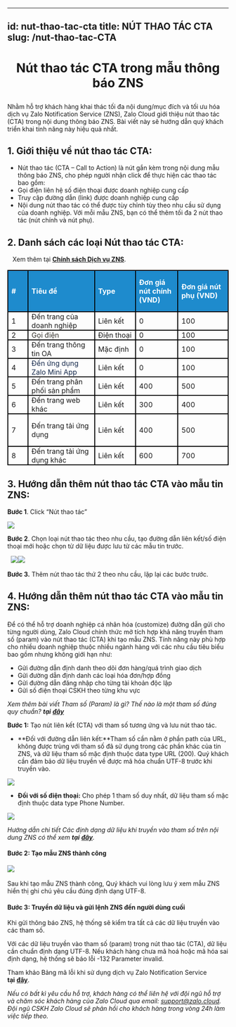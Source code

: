 
---
id: nut-thao-tac-cta
title: NÚT THAO TÁC CTA
slug: /nut-thao-tac-CTA
---

# <p align="center">Nút thao tác CTA trong mẫu thông báo ZNS</p>

Nhằm hỗ trợ khách hàng khai thác tối đa nội dung/mục đích và tối ưu hóa dịch vụ Zalo Notification Service (ZNS), Zalo Cloud giới thiệu nút thao tác (CTA) trong nội dung thông báo ZNS. Bài viết này sẽ hướng dẫn quý khách triển khai tính năng này hiệu quả nhất. 

## 1.  **Giới thiệu về nút thao tác CTA:**

*   Nút thao tác (CTA – Call to Action) là nút gắn kèm trong nội dung mẫu thông báo ZNS, cho phép người nhận click để thực hiện các thao tác bao gồm: 
*   Gọi điện liên hệ số điện thoại được doanh nghiệp cung cấp
*   Truy cập đường dẫn (link) được doanh nghiệp cung cấp
*   Nội dung nút thao tác có thể được tùy chỉnh tùy theo nhu cầu sử dụng của doanh nghiệp. Với mỗi mẫu ZNS, bạn có thể thêm tối đa 2 nút thao tác (nút chính và nút phụ).

## 2. **Danh sách các loại Nút thao tác CTA:**  
   Xem thêm tại [**Chính sách Dịch vụ ZNS**](https://zalo.cloud/terms).

<table style=";"><tbody><tr><td style="background-color:#1E8BCD;border:1.5pt solid black;height:15.0pt;padding:0in 5.4pt;width:35.25pt;"><p style="margin-left:0in;"><span style="color:white;"><strong>#</strong></span></p></td><td style="background-color:#1E8BCD;border-bottom-style:solid;border-color:black;border-left-style:none;border-right-style:solid;border-top-style:solid;border-width:1.5pt;height:15.0pt;padding:0in 5.4pt;width:158.55pt;"><p style="margin-left:0in;"><span style="color:white;"><strong>Tiêu đề</strong></span></p></td><td style="background-color:#1E8BCD;border-bottom-style:solid;border-color:black;border-left-style:none;border-right-style:solid;border-top-style:solid;border-width:1.5pt;height:15.0pt;padding:0in 5.4pt;width:83.5pt;"><p style="margin-left:0in;"><span style="color:white;"><strong>Type</strong></span></p></td><td style="background-color:#1E8BCD;border-bottom-style:solid;border-color:black;border-left-style:none;border-right-style:solid;border-top-style:solid;border-width:1.5pt;height:15.0pt;padding:0in 5.4pt;width:81.95pt;"><p style="margin-left:0in;"><span style="color:white;"><strong>Đơn giá nút chính (VND)</strong></span></p></td><td style="background-color:#1E8BCD;border-bottom-style:solid;border-color:black;border-left-style:none;border-right-style:solid;border-top-style:solid;border-width:1.5pt;height:15.0pt;padding:0in 5.4pt;width:1.5in;"><p style="margin-left:0in;"><span style="color:white;"><strong>Đơn giá nút phụ (VND)</strong></span></p></td></tr><tr><td style="border-bottom-style:solid;border-color:black;border-left-style:solid;border-right-style:solid;border-top-style:none;border-width:1.5pt;height:15.0pt;padding:0in 5.4pt;width:35.25pt;">1</td><td style="border-bottom:1.5pt solid black;border-left-style:none;border-right:1.5pt solid black;border-top-style:none;height:15.0pt;padding:0in 5.4pt;width:158.55pt;">Đến trang của doanh nghiệp</td><td style="border-bottom:1.5pt solid black;border-left-style:none;border-right:1.5pt solid black;border-top-style:none;height:15.0pt;padding:0in 5.4pt;width:83.5pt;">Liên kết</td><td style="border-bottom:1.5pt solid black;border-left-style:none;border-right:1.5pt solid black;border-top-style:none;height:15.0pt;padding:0in 5.4pt;width:81.95pt;">0</td><td style="border-bottom:1.5pt solid black;border-left-style:none;border-right:1.5pt solid black;border-top-style:none;height:15.0pt;padding:0in 5.4pt;width:1.5in;">100</td></tr><tr><td style="border-bottom-style:solid;border-color:black;border-left-style:solid;border-right-style:solid;border-top-style:none;border-width:1.5pt;height:15.0pt;padding:0in 5.4pt;width:35.25pt;">2</td><td style="border-bottom:1.5pt solid black;border-left-style:none;border-right:1.5pt solid black;border-top-style:none;height:15.0pt;padding:0in 5.4pt;width:158.55pt;"><span style="color:#37352F;">Gọi điện</span></td><td style="border-bottom:1.5pt solid black;border-left-style:none;border-right:1.5pt solid black;border-top-style:none;height:15.0pt;padding:0in 5.4pt;width:83.5pt;">Điện thoại</td><td style="border-bottom:1.5pt solid black;border-left-style:none;border-right:1.5pt solid black;border-top-style:none;height:15.0pt;padding:0in 5.4pt;width:81.95pt;">0</td><td style="border-bottom:1.5pt solid black;border-left-style:none;border-right:1.5pt solid black;border-top-style:none;height:15.0pt;padding:0in 5.4pt;width:1.5in;">100</td></tr><tr><td style="border-bottom-style:solid;border-color:black;border-left-style:solid;border-right-style:solid;border-top-style:none;border-width:1.5pt;height:15.0pt;padding:0in 5.4pt;width:35.25pt;">3</td><td style="border-bottom:1.5pt solid black;border-left-style:none;border-right:1.5pt solid black;border-top-style:none;height:15.0pt;padding:0in 5.4pt;width:158.55pt;">Đến trang thông tin OA</td><td style="border-bottom:1.5pt solid black;border-left-style:none;border-right:1.5pt solid black;border-top-style:none;height:15.0pt;padding:0in 5.4pt;width:83.5pt;">Mặc định</td><td style="border-bottom:1.5pt solid black;border-left-style:none;border-right:1.5pt solid black;border-top-style:none;height:15.0pt;padding:0in 5.4pt;width:81.95pt;">0</td><td style="border-bottom:1.5pt solid black;border-left-style:none;border-right:1.5pt solid black;border-top-style:none;height:15.0pt;padding:0in 5.4pt;width:1.5in;">100</td></tr><tr><td style="border-bottom-style:solid;border-color:black;border-left-style:solid;border-right-style:solid;border-top-style:none;border-width:1.5pt;height:15.0pt;padding:0in 5.4pt;width:35.25pt;">4</td><td style="border-bottom:1.5pt solid black;border-left-style:none;border-right:1.5pt solid black;border-top-style:none;height:15.0pt;padding:0in 5.4pt;width:158.55pt;"><span style="color:#172B4D;">Đến ứng dụng Zalo Mini App</span></td><td style="border-bottom:1.5pt solid black;border-left-style:none;border-right:1.5pt solid black;border-top-style:none;height:15.0pt;padding:0in 5.4pt;width:83.5pt;">Liên kết</td><td style="border-bottom:1.5pt solid black;border-left-style:none;border-right:1.5pt solid black;border-top-style:none;height:15.0pt;padding:0in 5.4pt;width:81.95pt;">0</td><td style="border-bottom:1.5pt solid black;border-left-style:none;border-right:1.5pt solid black;border-top-style:none;height:15.0pt;padding:0in 5.4pt;width:1.5in;">100</td></tr><tr><td style="border-bottom-style:solid;border-color:black;border-left-style:solid;border-right-style:solid;border-top-style:none;border-width:1.5pt;height:15.0pt;padding:0in 5.4pt;width:35.25pt;">5</td><td style="border-bottom:1.5pt solid black;border-left-style:none;border-right:1.5pt solid black;border-top-style:none;height:15.0pt;padding:0in 5.4pt;width:158.55pt;">Đến trang phân phối sản phẩm</td><td style="border-bottom:1.5pt solid black;border-left-style:none;border-right:1.5pt solid black;border-top-style:none;height:15.0pt;padding:0in 5.4pt;width:83.5pt;">Liên kết</td><td style="border-bottom:1.5pt solid black;border-left-style:none;border-right:1.5pt solid black;border-top-style:none;height:15.0pt;padding:0in 5.4pt;width:81.95pt;">400</td><td style="border-bottom:1.5pt solid black;border-left-style:none;border-right:1.5pt solid black;border-top-style:none;height:15.0pt;padding:0in 5.4pt;width:1.5in;">500</td></tr><tr><td style="border-bottom-style:solid;border-color:black;border-left-style:solid;border-right-style:solid;border-top-style:none;border-width:1.5pt;height:15.0pt;padding:0in 5.4pt;width:35.25pt;">6</td><td style="border-bottom:1.5pt solid black;border-left-style:none;border-right:1.5pt solid black;border-top-style:none;height:15.0pt;padding:0in 5.4pt;width:158.55pt;">Đến trang web khác</td><td style="border-bottom:1.5pt solid black;border-left-style:none;border-right:1.5pt solid black;border-top-style:none;height:15.0pt;padding:0in 5.4pt;width:83.5pt;">Liên kết</td><td style="border-bottom:1.5pt solid black;border-left-style:none;border-right:1.5pt solid black;border-top-style:none;height:15.0pt;padding:0in 5.4pt;width:81.95pt;">300</td><td style="border-bottom:1.5pt solid black;border-left-style:none;border-right:1.5pt solid black;border-top-style:none;height:15.0pt;padding:0in 5.4pt;width:1.5in;">400</td></tr><tr><td style="border-bottom-style:solid;border-color:black;border-left-style:solid;border-right-style:solid;border-top-style:none;border-width:1.5pt;height:15.0pt;padding:0in 5.4pt;width:35.25pt;">7</td><td style="border-bottom:1.5pt solid black;border-left-style:none;border-right:1.5pt solid black;border-top-style:none;height:15.0pt;padding:0in 5.4pt;width:158.55pt;"><p style="margin-left:0in;">Đến trang tải ứng dụng</p></td><td style="border-bottom:1.5pt solid black;border-left-style:none;border-right:1.5pt solid black;border-top-style:none;height:15.0pt;padding:0in 5.4pt;width:83.5pt;">Liên kết</td><td style="border-bottom:1.5pt solid black;border-left-style:none;border-right:1.5pt solid black;border-top-style:none;height:15.0pt;padding:0in 5.4pt;width:81.95pt;">400</td><td style="border-bottom:1.5pt solid black;border-left-style:none;border-right:1.5pt solid black;border-top-style:none;height:15.0pt;padding:0in 5.4pt;width:1.5in;">500</td></tr><tr><td style="border-bottom-style:solid;border-color:black;border-left-style:solid;border-right-style:solid;border-top-style:none;border-width:1.5pt;height:15.0pt;padding:0in 5.4pt;width:35.25pt;">8</td><td style="border-bottom:1.5pt solid black;border-left-style:none;border-right:1.5pt solid black;border-top-style:none;height:15.0pt;padding:0in 5.4pt;width:158.55pt;">Đến trang tải ứng dụng khác</td><td style="border-bottom:1.5pt solid black;border-left-style:none;border-right:1.5pt solid black;border-top-style:none;height:15.0pt;padding:0in 5.4pt;width:83.5pt;">Liên kết</td><td style="border-bottom:1.5pt solid black;border-left-style:none;border-right:1.5pt solid black;border-top-style:none;height:15.0pt;padding:0in 5.4pt;width:81.95pt;">600</td><td style="border-bottom:1.5pt solid black;border-left-style:none;border-right:1.5pt solid black;border-top-style:none;height:15.0pt;padding:0in 5.4pt;width:1.5in;">700</td></tr></tbody></table>

## **3. Hướng dẫn thêm nút thao tác CTA vào mẫu tin ZNS:**

**Bước 1**. Click “Nút thao tác”

![](https://stc-oa.zdn.vn/uploads/bfe768988a96aa7ae48342d4bbc291f3.png)

**Bước 2**. Chọn loại nút thao tác theo nhu cầu, tạo đường dẫn liên kết/số điện thoại mới hoặc chọn từ dữ liệu được lưu từ các mẫu tin trước.

  ![](https://stc-oa.zdn.vn/uploads/dfd56562f95d1b90711a229c0e3e39b2.png)![](https://stc-oa.zdn.vn/uploads/698375db0e36889aed016298c1327dee.png)

**Bước 3.** Thêm nút thao tác thứ 2 theo nhu cầu, lặp lại các bước trước. 

## **4. Hướng dẫn thêm nút thao tác CTA vào mẫu tin ZNS:**  

Để có thể hỗ trợ doanh nghiệp cá nhân hóa (customize) đường dẫn gửi cho từng người dùng, Zalo Cloud chính thức mở tích hợp khả năng truyền tham số (param) vào nút thao tác (CTA) khi tạo mẫu ZNS. Tính năng này phù hợp cho nhiều doanh nghiệp thuộc nhiều ngành hàng với các nhu cầu tiêu biểu bao gồm nhưng không giới hạn như: 

*   Gửi đường dẫn định danh theo dõi đơn hàng/quá trình giao dịch
*   Gửi đường dẫn định danh các loại hóa đơn/hợp đồng
*   Gửi đường dẫn đăng nhập cho từng tài khoản độc lập
*   Gửi số điện thoại CSKH theo từng khu vực

_Xem thêm bài viết Tham số (Param) là gì? Thế nào là một tham số đúng quy chuẩn?_ _**tại**_ [_**đây**_](https://zalo.cloud/blog/tham-so-param-la-gi-the-nao-la-mot-tham-so-dung-quy-chuan-/4kuprg64gyz88qewg)

**Bước 1:** Tạo nút liên kết (CTA) với tham số tương ứng và lưu nút thao tác.

*   **Đối với đường dẫn liên kết:**Tham số cần nằm ở phần path của URL, không được trùng với tham số đã sử dụng trong các phần khác của tin ZNS, và dữ liệu tham số mặc định thuộc data type URL (200). Quý khách cần đảm bảo dữ liệu truyền về được mã hóa chuẩn UTF-8 trước khi truyền vào. 

![](https://stc-oa.zdn.vn/uploads/2491f598361639034facc83b0b157ec5.png)

*   **Đối với số điện thoại:** Cho phép 1 tham số duy nhất, dữ liệu tham số mặc định thuộc data type Phone Number. 

![](https://stc-oa.zdn.vn/uploads/32d1c365f4e8bcd2a20879a24d960ff3.png)

_Hướng dẫn chi tiết Các định dạng dữ liệu khi truyền vào tham số trên nội dung ZNS có thể xem_ _**tại**_ [_**đây**_](https://zalo.cloud/blog/cac-dinh-dang-du-lieu-khi-truyen-vao-tham-so-tren-noi-dung-zns/9gubbkay4yyrng86a)_._

#### **Bước 2:** Tạo mẫu ZNS thành công 

![](https://stc-oa.zdn.vn/uploads/1f135d505e68a7b7d58e96257546aeef.png) 

Sau khi tạo mẫu ZNS thành công, Quý khách vui lòng lưu ý xem mẫu ZNS hiển thị ghi chú yêu cầu đúng định dạng UTF-8. 

#### **Bước 3:** Truyền dữ liệu và gửi lệnh ZNS đến người dùng cuối 

Khi gửi thông báo ZNS, hệ thống sẽ kiểm tra tất cả các dữ liệu truyền vào các tham số. 

Với các dữ liệu truyền vào tham số (param) trong nút thao tác (CTA), dữ liệu cần chuẩn định dạng UTF-8. Nếu khách hàng chưa mã hoá hoặc mã hóa sai định dạng, hệ thống sẽ báo lỗi -132 Parameter invalid. 

Tham khảo Bảng mã lỗi khi sử dụng dịch vụ Zalo Notification Service **tại** [**đây**](https://developers.zalo.me/docs/api/zalo-notification-service-api/phu-luc/bang-ma-loi-post-5233). 

_Nếu có bất kì yêu cầu hỗ trợ, khách hàng có thể liên hệ với đội ngũ hỗ trợ và chăm sóc khách hàng của Zalo Cloud qua email:_ [_support@zalo.cloud_](mailto:support@zalo.cloud)_. Đội ngũ CSKH Zalo Cloud sẽ phản hồi cho khách hàng trong vòng 24h làm việc tiếp theo._
